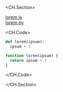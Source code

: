 <CH.Section>

[lorem js](focus://two.js#1[10:21])  
[lorem py](focus://one.py#1[5:16])

<CH.Code>

```python one.py
def lorem(ipsum):
  ipsum + 1
```

```js two.js
function lorem(ipsum) {
  return ipsum + 1
}
```

</CH.Code>

</CH.Section>

